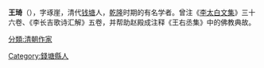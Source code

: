 {{unreferenced|time=2011-05-15T08:08:38+00:00}}
'''王琦'''（{{bd|1696年||1774年||}}），字琢崖，清代[[钱塘|钱塘]]人，[[乾隆|乾隆]]时期的有名学者。曾注《[[李太白集|李太白文集]]》三十六卷、《李长吉歌诗汇解》五卷，并帮助赵殿成注释《王右丞集》中的佛教典故。

{{normdaten}}
{{DEFAULTSORT:wang qi}}
[[Category:錢塘縣人|Category:錢塘縣人]]
[[分類:清朝作家|分類:清朝作家]]
{{清朝人物小作品}}